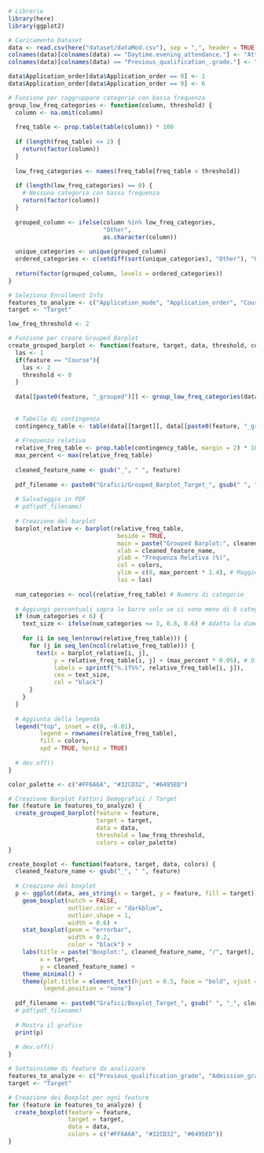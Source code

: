 ```r
# Librerie
library(here)
library(ggplot2)

# Caricamento Dataset
data <- read.csv(here("dataset/dataMod.csv"), sep = ",", header = TRUE, check.names = TRUE)
colnames(data)[colnames(data) == "Daytime.evening_attendance."] <- "Attendance"
colnames(data)[colnames(data) == "Previous_qualification_.grade."] <- "Previous_qualification_grade"

data$Application_order[data$Application_order == 0] <- 1
data$Application_order[data$Application_order == 9] <- 6

# Funzione per raggruppare categorie con bassa frequenza
group_low_freq_categories <- function(column, threshold) {
  column <- na.omit(column)
  
  freq_table <- prop.table(table(column)) * 100
  
  if (length(freq_table) <= 2) {
    return(factor(column))
  }
  
  low_freq_categories <- names(freq_table[freq_table < threshold])
  
  if (length(low_freq_categories) == 0) {
    # Nessuna categoria con bassa frequenza
    return(factor(column))
  }
  
  grouped_column <- ifelse(column %in% low_freq_categories, 
                           "Other", 
                           as.character(column))
  
  unique_categories <- unique(grouped_column)
  ordered_categories <- c(setdiff(sort(unique_categories), "Other"), "Other")
  
  return(factor(grouped_column, levels = ordered_categories))
}

# Seleziona Enrollment Info
features_to_analyze <- c("Application_mode", "Application_order", "Course", "Attendance" ,"International", "Displaced", "Educational_special_needs", "Previous_qualification" )
target <- "Target"

low_freq_threshold <- 2

# Funzione per creare Grouped Barplot
create_grouped_barplot <- function(feature, target, data, threshold, colors) {
  las <- 1
  if(feature == "Course"){
    las <- 2
    threshold <- 0
  }
  
  data[[paste0(feature, "_grouped")]] <- group_low_freq_categories(data[[feature]], threshold)
  
  
  # Tabella di contingenza
  contingency_table <- table(data[[target]], data[[paste0(feature, "_grouped")]])
  
  # Frequenza relativa
  relative_freq_table <- prop.table(contingency_table, margin = 2) * 100
  max_percent <- max(relative_freq_table)
  
  cleaned_feature_name <- gsub("_", " ", feature)
  
  pdf_filename <- paste0("Grafici/Grouped_Barplot_Target_", gsub(" ", "_", cleaned_feature_name), ".pdf")
  
  # Salvataggio in PDF
  # pdf(pdf_filename)
  
  # Creazione del barplot
  barplot_relative <- barplot(relative_freq_table, 
                               beside = TRUE, 
                               main = paste("Grouped Barplot:", cleaned_feature_name, "/", target),
                               xlab = cleaned_feature_name, 
                               ylab = "Frequenza Relativa (%)", 
                               col = colors,
                               ylim = c(0, max_percent * 1.4), # Maggiore spazio sopra le barre
                               las = las)
  
  num_categories <- ncol(relative_freq_table) # Numero di categorie
  
  # Aggiungi percentuali sopra le barre solo se ci sono meno di 6 categorie
  if (num_categories < 6) {
    text_size <- ifelse(num_categories <= 3, 0.8, 0.6) # Adatta la dimensione delle label
    
    for (i in seq_len(nrow(relative_freq_table))) {
      for (j in seq_len(ncol(relative_freq_table))) {
        text(x = barplot_relative[i, j], 
             y = relative_freq_table[i, j] + (max_percent * 0.05), # Offset aumentato
             labels = sprintf("%.1f%%", relative_freq_table[i, j]), 
             cex = text_size, 
             col = "black")
      }
    }
  }
  
  # Aggiunta della legenda
  legend("top", inset = c(0, -0.01), 
         legend = rownames(relative_freq_table), 
         fill = colors, 
         xpd = TRUE, horiz = TRUE)
  
  # dev.off()
}

color_palette <- c("#FF6A6A", "#32CD32", "#6495ED")

# Creazione Barplot Fattori Demografici / Target
for (feature in features_to_analyze) {
  create_grouped_barplot(feature = feature, 
                         target = target, 
                         data = data, 
                         threshold = low_freq_threshold, 
                         colors = color_palette)
}


```


```r
create_boxplot <- function(feature, target, data, colors) {
  cleaned_feature_name <- gsub("_", " ", feature)
  
  # Creazione del boxplot
  p <- ggplot(data, aes_string(x = target, y = feature, fill = target)) +
    geom_boxplot(notch = FALSE,
                 outlier.color = "darkblue",
                 outlier.shape = 1,
                 width = 0.6) +
    stat_boxplot(geom = "errorbar",
                 width = 0.2,
                 color = "black") +
    labs(title = paste("Boxplot:", cleaned_feature_name, "/", target),
         x = target,
         y = cleaned_feature_name) +
    theme_minimal() +
    theme(plot.title = element_text(hjust = 0.5, face = "bold", vjust = 2),
          legend.position = "none")
  
  pdf_filename <- paste0("Grafici/Boxplot_Target_", gsub(" ", "_", cleaned_feature_name), ".pdf")
  # pdf(pdf_filename)
  
  # Mostra il grafico
  print(p)
  
  # dev.off()
}

# Sottoinsieme di feature da analizzare
features_to_analyze <- c("Previous_qualification_grade", "Admission_grade")
target <- "Target"

# Creazione dei Boxplot per ogni feature
for (feature in features_to_analyze) {
  create_boxplot(feature = feature, 
                 target = target, 
                 data = data, 
                 colors = c("#FF6A6A", "#32CD32", "#6495ED"))
}
```

